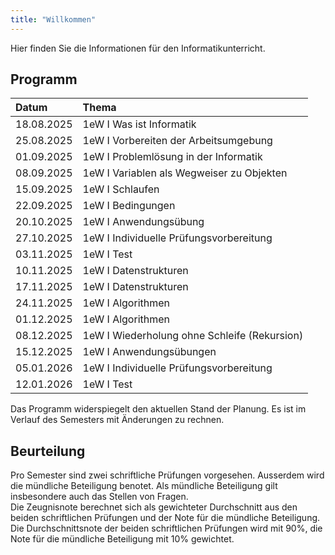 ```yaml
---
title: "Willkommen"
---
```


Hier finden Sie die Informationen für den Informatikunterricht.

## Programm

| Datum | Thema |
| :--- | :--- |
| 18.08.2025 | 1eW I Was ist Informatik |
| 25.08.2025 | 1eW I Vorbereiten der Arbeitsumgebung |
| 01.09.2025 | 1eW I Problemlösung in der Informatik |
| 08.09.2025 | 1eW I Variablen als Wegweiser zu Objekten |
| 15.09.2025 | 1eW I Schlaufen |
| 22.09.2025 | 1eW I Bedingungen |
| 20.10.2025 | 1eW I Anwendungsübung |
| 27.10.2025 | 1eW I Individuelle Prüfungsvorbereitung |
| 03.11.2025 | 1eW I Test |
| 10.11.2025 | 1eW I Datenstrukturen |
| 17.11.2025 | 1eW I Datenstrukturen |
| 24.11.2025 | 1eW I Algorithmen |
| 01.12.2025 | 1eW I Algorithmen |
| 08.12.2025 | 1eW I Wiederholung ohne Schleife (Rekursion) |
| 15.12.2025 | 1eW I Anwendungsübungen |
| 05.01.2026 | 1eW I Individuelle Prüfungsvorbereitung |
| 12.01.2026 | 1eW I Test |

Das Programm widerspiegelt den aktuellen Stand der Planung. Es ist im
Verlauf des Semesters mit Änderungen zu rechnen.

## Beurteilung

Pro Semester sind zwei schriftliche Prüfungen vorgesehen. Ausserdem wird
die mündliche Beteiligung benotet. Als mündliche Beteiligung gilt
insbesondere auch das Stellen von Fragen.  
Die
Zeugnisnote berechnet sich als gewichteter Durchschnitt aus den beiden
schriftlichen Prüfungen und der Note für die mündliche Beteiligung. Die
Durchschnittsnote der beiden schriftlichen Prüfungen wird mit 90%, die
Note für die mündliche Beteiligung mit 10% gewichtet.